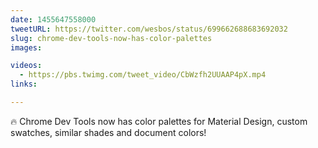 ```yaml
---
date: 1455647558000
tweetURL: https://twitter.com/wesbos/status/699662688683692032
slug: chrome-dev-tools-now-has-color-palettes
images:

videos:
  - https://pbs.twimg.com/tweet_video/CbWzfh2UUAAP4pX.mp4
links:

---
```

🔥 Chrome Dev Tools now has color palettes for Material Design, custom swatches, similar shades and document colors!
